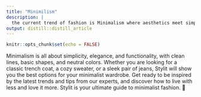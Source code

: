 ```yaml
---
title: "Minimilism"
description: |
  the current trend of fashion is Minimalism where aesthetics meet simplicity
output: distill::distill_article
---
```


```r
knitr::opts_chunk$set(echo = FALSE)
```

Minimalism is all about simplicity, elegance, and functionality, with clean lines, basic shapes, and neutral colors. Whether you are looking for a classic trench coat, a cozy sweater, or a sleek pair of jeans, Stylit will show you the best options for your minimalist wardrobe. Get ready to be inspired by the latest trends and tips from our experts, and discover how to live with less and love it more. Stylit is your ultimate guide to minimalist fashion. 🖤


